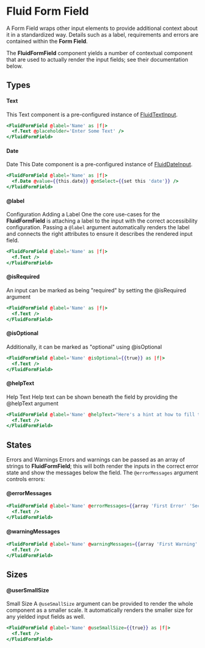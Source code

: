 
# Fluid Form Field

A Form Field wraps other input elements to provide additional context about it in a standardized way. Details such as a label, requirements and errors are contained within the **Form Field**.

The **FluidFormField** component yields a number of contextual component that are used to actually render the input fields; see their documentation below.

## Types

#### Text

This Text component is a pre-configured instance of [FluidTextInput](./fluid-text-input).

```hbs
<FluidFormField @label='Name' as |f|>
  <f.Text @placeholder='Enter Some Text' />
</FluidFormField>
```

#### Date

Date This Date component is a pre-configured instance of [FluidDateInput](./fluid-date-input).

```hbs
<FluidFormField @label='Name' as |f|>
  <f.Date @value={{this.date}} @onSelect={{set this 'date'}} />
</FluidFormField>
```

#### @label

Configuration Adding a Label One the core use-cases for the **FluidFormField** is attaching a label to the input with the correct accessibility configuration. Passing a `@label` argument automatically renders the label and connects the right attributes to ensure it describes the rendered input field.

```hbs
<FluidFormField @label='Name' as |f|>
  <f.Text />
</FluidFormField>
```

#### @isRequired

An input can be marked as being "required" by setting the @isRequired argument

```hbs
<FluidFormField @label='Name' as |f|>
  <f.Text />
</FluidFormField>
```

#### @isOptional

Additionally, it can be marked as "optional" using @isOptional

```hbs
<FluidFormField @label='Name' @isOptional={{true}} as |f|>
  <f.Text />
</FluidFormField>
```

#### @helpText

Help Text Help text can be shown beneath the field by providing the @helpText argument

```hbs
<FluidFormField @label='Name' @helpText="Here's a hint at how to fill this out" as |f|>
  <f.Text />
</FluidFormField>
```

## States

Errors and Warnings Errors and warnings can be passed as an array of strings to **FluidFormField**; this will both render the inputs in the correct error state and show the messages below the field. The `@errorMessages` argument controls errors:

#### @errorMessages

```hbs
<FluidFormField @label='Name' @errorMessages={{array 'First Error' 'Second Error'}} as |f|>
  <f.Text />
</FluidFormField>
```

#### @warningMessages

```hbs
<FluidFormField @label='Name' @warningMessages={{array 'First Warning' 'Second Warning'}} as |f|>
  <f.Text />
</FluidFormField>
```

## Sizes

#### @userSmallSize

Small Size A `@useSmallSize` argument can be provided to render the whole component as a smaller scale. It automatically renders the smaller size for any yielded input fields as well.

```hbs
<FluidFormField @label='Name' @useSmallSize={{true}} as |f|>
  <f.Text />
</FluidFormField>
```
